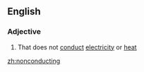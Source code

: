 ==English==
===Adjective===
{{en-adj}}
# That does not [[conduct]] [[electricity]] or [[heat]]

[[zh:nonconducting]]